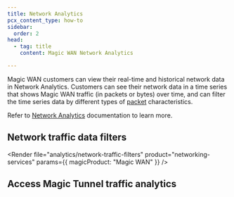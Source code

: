 ```yaml
---
title: Network Analytics
pcx_content_type: how-to
sidebar:
  order: 2
head:
  - tag: title
    content: Magic WAN Network Analytics

---
```



Magic WAN customers can view their real-time and historical network data in Network Analytics. Customers can see their network data in a time series that shows Magic WAN traffic (in <GlossaryTooltip term="data packet">packets</GlossaryTooltip> or bytes) over time, and can filter the time series data by different types of [packet](https://www.cloudflare.com/learning/network-layer/what-is-a-packet/) characteristics.

<Render file="analytics/network-analytics-data-averages" product="networking-services" />

Refer to [Network Analytics](/analytics/network-analytics/) documentation to learn more.

## Network traffic data filters

<Render
	file="analytics/network-traffic-filters"
	product="networking-services"
	params={{ magicProduct: "Magic WAN" }}
/>

## Access Magic Tunnel traffic analytics

<Render file="analytics/network-analytics" product="networking-services" />
